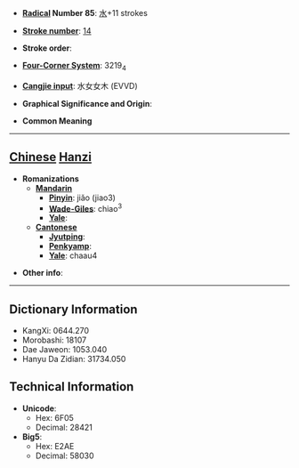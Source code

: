 * '''[[Wiktionary:Chinese radical index| Radical]] Number 85''': [[Wiktionary:Chinese radical index 水|水]]+11 strokes

* '''[[Wiktionary:Chinese total strokes index|Stroke number]]''': [[Wiktionary:Chinese total strokes index 14|14]]

* '''Stroke order''': 

* '''[[Wiktionary:Chinese four corner index|Four-Corner System]]''': 3219<sub>4</sub>

* '''[[Wiktionary:Chinese Cangjie index|Cangjie input]]''': 水女女木 (EVVD)

* '''Graphical Significance and Origin''': 

* '''Common Meaning'''

----

== [[Chinese]] [[Hanzi]] ==

* '''Romanizations'''
** '''[[Mandarin]]'''
*** '''[[Pinyin]]''': jiǎo (jiao3)
*** '''[[Wade-Giles]]''': chiao<sup>3</sup>
*** '''[[Yale]]''': 
** '''[[Cantonese]]'''
*** '''[[Jyutping]]''':
*** '''[[Penkyamp]]''': 
*** '''[[Yale]]''': chaau4

* '''Other info''': 

----

== Dictionary Information ==

* KangXi: 0644.270
* Morobashi: 18107
* Dae Jaweon: 1053.040
* Hanyu Da Zidian: 31734.050

== Technical Information ==

* '''Unicode''':
** Hex: 6F05
** Decimal: 28421
* '''Big5''':
** Hex: E2AE
** Decimal: 58030